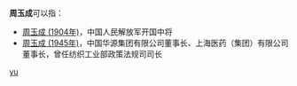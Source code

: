 '''周玉成'''可以指：
* [[周玉成_(1904年)|周玉成 (1904年)]]，中国人民解放军开国中将
* [[周玉成_(1945年)|周玉成 (1945年)]]，中国华源集团有限公司董事长、上海医药（集团）有限公司董事长，曾任纺织工业部政策法规司司长

{{disambig}}

[[Category:三字周姓人名消歧義|yu]]